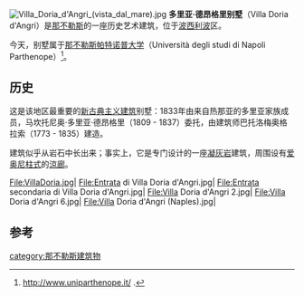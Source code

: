 [[File:Villa_Doria_d'Angri_(vista_dal_mare).jpg|thumb]]
'''多里亚·德昂格里别墅'''（Villa Doria d'Angri）是[[那不勒斯|那不勒斯]]的一座历史艺术建筑，位于[[波西利波|波西利波]]区。

今天，别墅属于[[那不勒斯帕特诺普大学|那不勒斯帕特诺普大学]]（Università degli studi di Napoli Parthenope）<ref><span tabindex="0" class="ouvrage" id="cxmwKQ">http://www.uniparthenope.it/ {{Wayback|url=http://www.uniparthenope.it/ |date=20210117015513 }}</span>.</ref>。 

== 历史 ==
这是该地区最重要的[[新古典主义建筑|新古典主义建筑]]别墅：1833年由来自热那亚的多里亚家族成员，马坎托尼奥·多里亚·德昂格里（1809 - 1837）委托，由建筑师巴托洛梅奥格拉索（1773 - 1835）建造。

建筑似乎从岩石中长出来；事实上，它是专门设计的一座[[凝灰岩|凝灰岩]]建筑，周围设有[[爱奥尼柱式|爱奥尼柱式]]的[[涼廊|涼廊]]。
<gallery>
File:VillaDoria.jpg|
File:Entrata di Villa Doria d'Angri.jpg|
File:Entrata secondaria di Villa Doria d'Angri.jpg|
File:Villa Doria d'Angri 2.jpg|
File:Villa Doria d'Angri 6.jpg|
File:Villa Doria d'Angri (Naples).jpg|
</gallery>

== 参考 ==
<references />
[[category:那不勒斯建筑物|category:那不勒斯建筑物]]